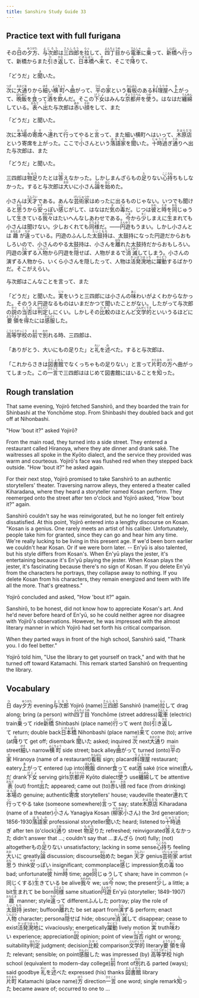 ```yaml
---
title: Sanshiro Study Guide 33
---
```


## Practice text with full furigana

<p>
その<ruby><rb>日</rb><rt>ひ</rt></ruby>の<ruby><rb>夕方</rb><rt>ゆうがた</rt></ruby>、<ruby><rb>与次郎</rb><rt>よじろう</rt></ruby>は<ruby><rb>三四郎</rb><rt>さんしろう</rt></ruby>を<ruby><rb>拉</rb><rt>らっ</rt></ruby>して、<ruby><rb>四丁目</rb><rt>よんちょうめ</rt></ruby>から<ruby><rb>電車</rb><rt>でんしゃ</rt></ruby>に<ruby><rb>乗</rb><rt>の</rt></ruby>って、<ruby><rb>新橋</rb><rt>しんばし</rt></ruby>へ<ruby><rb>行</rb><rt>い</rt></ruby>って、新橋からまた<ruby><rb>引</rb><rt>ひ</rt></ruby>き<ruby><rb>返</rb><rt>かえ</rt></ruby>して、<ruby><rb>日本橋</rb><rt>にほんばし</rt></ruby>へ<ruby><rb>来</rb><rt>き</rt></ruby>て、そこで<ruby><rb>降</rb><rt>お</rt></ruby>りて、
</p>

<p>
「どうだ」と<ruby><rb>聞</rb><rt>き</rt></ruby>いた。
</p>

<p>
<ruby><rb>次</rb><rt>つぎ</rt></ruby>に<ruby><rb>大通</rb><rt>おおどお</rt></ruby>りから<ruby><rb>細</rb><rt>ほそ</rt></ruby>い<ruby><rb>横町</rb><rt>よこちょう</rt></ruby>へ<ruby><rb>曲</rb><rt>ま</rt></ruby>がって、<ruby><rb>平</rb><rt>ひら</rt></ruby>の<ruby><rb>家</rb><rt>や</rt></ruby>という<ruby><rb>看板</rb><rt>かんばん</rt></ruby>のある<ruby><rb>料理屋</rb><rt>りょうりや</rt></ruby>へ<ruby><rb>上</rb><rt>あ</rt></ruby>がって、<ruby><rb>晩飯</rb><rt>ばんめし</rt></ruby>を<ruby><rb>食</rb><rt>く</rt></ruby>って<ruby><rb>酒</rb><rt>さけ</rt></ruby>を<ruby><rb>飲</rb><rt>の</rt></ruby>んだ。そこの<ruby><rb>下女</rb><rt>げじょ</rt></ruby>はみんな<ruby><rb>京都弁</rb><rt>きょうとべん</rt></ruby>を<ruby><rb>使</rb><rt>つか</rt></ruby>う。はなはだ<ruby><rb>纏綿</rb><rt>てんめん</rt></ruby>している。<ruby><rb>表</rb><rt>おもて</rt></ruby>へ<ruby><rb>出</rb><rt>で</rt></ruby>た与次郎は<ruby><rb>赤</rb><rt>あか</rt></ruby>い<ruby><rb>顔</rb><rt>かお</rt></ruby>をして、また
</p>

<p>「どうだ」と聞いた。</p>
<p>
次に<ruby><rb>本場</rb><rt>ほんば</rt></ruby>の<ruby><rb>寄席</rb><rt>よせ</rt></ruby>へ<ruby><rb>連</rb><rt>つ</rt></ruby>れて<ruby><rb>行</rb><rt>い</rt></ruby>ってやると<ruby><rb>言</rb><rt>い</rt></ruby>って、また細い横町へはいって、<ruby><rb>木原店</rb><rt>きはらだな</rt></ruby>という寄席を上がった。ここで<ruby><rb>小</rb><rt>こ</rt></ruby>さんという<ruby><rb>落語家</rb><rt>はなしか</rt></ruby>を<ruby><rb>聞</rb><rt>き</rt></ruby>いた。<ruby><rb>十時過</rb><rt>じゅうじす</rt></ruby>ぎ<ruby><rb>通</rb><rt>とお</rt></ruby>りへ出た与次郎は、また
</p>

<p>「どうだ」と聞いた。</p>
<p>
三四郎は<ruby><rb>物足</rb><rt>ものた</rt></ruby>りたとは<ruby><rb>答</rb><rt>こた</rt></ruby>えなかった。しかしまんざらもの<ruby><rb>足</rb><rt>た</rt></ruby>りない<ruby><rb>心持</rb><rt>こころも</rt></ruby>ちもしなかった。すると与次郎は<ruby><rb>大</rb><rt>おお</rt></ruby>いに小さん<ruby><rb>論</rb><rt>ろん</rt></ruby>を<ruby><rb>始</rb><rt>はじ</rt></ruby>めた。
</p>

<p>
小さんは<ruby><rb>天才</rb><rt>てんさい</rt></ruby>である。あんな<ruby><rb>芸術家</rb><rt>げいじゅつか</rt></ruby>はめったに出るものじゃない。いつでも聞けると<ruby><rb>思</rb><rt>おも</rt></ruby>うから<ruby><rb>安</rb><rt>やす</rt></ruby>っぽい<ruby><rb>感</rb><rt>かん</rt></ruby>じがして、はなはだ<ruby><rb>気</rb><rt>き</rt></ruby>の<ruby><rb>毒</rb><rt>どく</rt></ruby>だ。じつは<ruby><rb>彼</rb><rt>かれ</rt></ruby>と<ruby><rb>時</rb><rt>とき</rt></ruby>を<ruby><rb>同</rb><rt>おな</rt></ruby>じゅうして<ruby><rb>生</rb><rt>い</rt></ruby>きている<ruby><rb>我々</rb><rt>われわれ</rt></ruby>はたいへんなしあわせである。<ruby><rb>今</rb><rt>いま</rt></ruby>から<ruby><rb>少</rb><rt>すこ</rt></ruby>しまえに<ruby><rb>生</rb><rt>う</rt></ruby>まれても小さんは聞けない。少しおくれても<ruby><rb>同様</rb><rt>どうよう</rt></ruby>だ。――<ruby><rb>円遊</rb><rt>えんゆう</rt></ruby>もうまい。しかし小さんとは<ruby><rb>趣</rb><rt>おもむき</rt></ruby>が<ruby><rb>違</rb><rt>ちが</rt></ruby>っている。円遊のふんした<ruby><rb>太鼓持</rb><rt>たいこもち</rt></ruby>は、太鼓持になった円遊だからおもしろいので、小さんのやる太鼓持は、小さんを<ruby><rb>離</rb><rt>はな</rt></ruby>れた太鼓持だからおもしろい。円遊の<ruby><rb>演</rb><rt>えん</rt></ruby>ずる<ruby><rb>人物</rb><rt>じんぶつ</rt></ruby>から円遊を<ruby><rb>隠</rb><rt>かく</rt></ruby>せば、人物がまるで<ruby><rb>消滅</rb><rt>しょうめつ</rt></ruby>してしまう。小さんの演ずる人物から、いくら小さんを隠したって、人物は<ruby><rb>活発溌地</rb><rt>かっぱつはっち</rt></ruby>に<ruby><rb>躍動</rb><rt>やくどう</rt></ruby>するばかりだ。そこがえらい。
</p>

<p>与次郎はこんなことを言って、また</p>
<p>
「どうだ」と聞いた。<ruby><rb>実</rb><rt>じつ</rt></ruby>をいうと三四郎には小さんの<ruby><rb>味</rb><rt>あじ</rt></ruby>わいがよくわからなかった。そのうえ円遊なるものはいまだかつて聞いたことがない。したがって与次郎の<ruby><rb>説</rb><rt>せつ</rt></ruby>の<ruby><rb>当否</rb><rt>とうひ</rt></ruby>は<ruby><rb>判定</rb><rt>はんてい</rt></ruby>しにくい。しかしその<ruby><rb>比較</rb><rt>ひかく</rt></ruby>のほとんど<ruby><rb>文学的</rb><rt>ぶんがくてき</rt></ruby>といいうるほどに<ruby><rb>要領</rb><rt>ようりょう</rt></ruby>を<ruby><rb>得</rb><rt>え</rt></ruby>たには<ruby><rb>感服</rb><rt>かんぷく</rt></ruby>した。
</p>

<p>
<ruby><rb>高等学校</rb><rt>こうとうがっこう</rt></ruby>の<ruby><rb>前</rb><rt>まえ</rt></ruby>で<ruby><rb>別</rb><rt>わか</rt></ruby>れる時、三四郎は、
</p>

<p>
「ありがとう、大いにもの足りた」と<ruby><rb>礼</rb><rt>れい</rt></ruby>を<ruby><rb>述</rb><rt>の</rt></ruby>べた。すると与次郎は、
</p>

<p>
「これからさきは<ruby><rb>図書館</rb><rt>としょかん</rt></ruby>でなくっちゃもの足りない」と言って<ruby><rb>片町</rb><rt>かたまち</rt></ruby>の<ruby><rb>方</rb><rt>ほう</rt></ruby>へ曲がってしまった。この<ruby><rb>一言</rb><rt>ひとこと</rt></ruby>で三四郎ははじめて図書館にはいることを<ruby><rb>知</rb><rt>し</rt></ruby>った。
</p>


## Rough translation

That same evening, Yojirō fetched Sanshirō, and they boarded the train for Shinbashi at the Yonchōme stop. From Shinbashi they doubled back and got off at Nihonbashi.

"How 'bout it?" asked Yojirō?

From the main road, they turned into a side street. They entered a restaurant called Hiranoya, where they ate dinner and drank saké. The waitresses all spoke in the Kyōto dialect, and the service they provided was warm and courteous. Yojirō's face was flushed red when they stepped back outside. "How 'bout it?" he asked again.

For their next stop, Yojirō promised to take Sanshirō to an authentic storytellers' theater. Traversing narrow alleys, they entered a theater called Kiharadana, where they heard a storyteller named Kosan perform. They reemerged onto the street after ten o'clock and Yojirō asked, "How 'bout it?" again.

Sanshirō couldn't say he was reinvigorated, but he no longer felt entirely dissatisfied. At this point, Yojirō entered into a lengthy discourse on Kosan. "Kosan is a genius. One rarely meets an artist of his caliber. Unfortunately, people take him for granted, since they can go and hear him any time. We're really lucking to be living in this present age. If we'd been born earlier we couldn't hear Kosan. Or if we were born later. -- En'yū is also talented, but his style differs from Kosan's. When En'yū plays the jester, it's entertaining because it's En'yū playing the jester. When Kosan plays the jester, it's fascinating because there's no sign of Kosan. If you delete En'yū from the characters he portrays, they collapse away to nothing. If you delete Kosan from his characters, they remain energized and teem with life all the more. That's greatness."

Yojirō concluded and asked, "How 'bout it?" again.

Sanshirō, to be honest, did not know how to appreciate Kosan's art. And he'd never before heard of En'yū, so he could neither agree nor disagree with Yojirō's observations. However, he was impressed with the almost literary manner in which Yojirō had set forth his critical comparison.

When they parted ways in front of the high school, Sanshirō said, "Thank you. I do feel better."

Yojirō told him, "Use the library to get yourself on track," and with that he turned off toward Katamachi. This remark started Sanshirō on frequenting the library.            


## Vocabulary

<p>
<span class="vocabstudy"><ruby><rb>日</rb><rt>ひ</rt></ruby>&nbsp;day</span><span class="vocabstudy"><ruby><rb>夕方</rb><rt>ゆうがた</rt></ruby>&nbsp;evening</span><span class="vocabstudy"><ruby><rb>与次郎</rb><rt>よじろう</rt></ruby>&nbsp;Yojirō (name)</span><span class="vocabstudy"><ruby><rb>三四郎</rb><rt>さんしろう</rt></ruby>&nbsp;Sanshirō (name)</span><span class="vocabstudy"><ruby><rb>拉</rb><rt>らっ</rt></ruby>して&nbsp;drag along; bring (a person) with</span><span class="vocabstudy"><ruby><rb>四丁目</rb><rt>よんちょうめ</rt></ruby>&nbsp;Yonchōme (street address)</span><span class="vocabstudy"><ruby><rb>電車</rb><rt>でんしゃ</rt></ruby>&nbsp;(electric) train</span><span class="vocabstudy"><ruby><rb>乗</rb><rt>の</rt></ruby>って&nbsp;ride</span><span class="vocabstudy"><ruby><rb>新橋</rb><rt>しんばし</rt></ruby>&nbsp;Shinbashi (place name)</span><span class="vocabstudy"><ruby><rb>行</rb><rt>い</rt></ruby>って&nbsp;went (to)</span><span class="vocabstudy"><ruby><rb>引</rb><rt>ひ</rt></ruby>き<ruby><rb>返</rb><rt>かえ</rt></ruby>して&nbsp;return; double back</span><span class="vocabstudy"><ruby><rb>日本橋</rb><rt>にほんばし</rt></ruby>&nbsp;Nihonbashi (place name)</span><span class="vocabstudy"><ruby><rb>来</rb><rt>き</rt></ruby>て&nbsp;come (to); arrive (at</span><span class="vocabstudy"><ruby><rb>降</rb><rt>お</rt></ruby>りて&nbsp;get off; disembark</span>
<span class="vocabstudy"><ruby><rb>聞</rb><rt>き</rt></ruby>いた&nbsp;asked; inquired</span>
<span class="vocabstudy"><ruby><rb>次</rb><rt>つぎ</rt></ruby>&nbsp;next</span><span class="vocabstudy"><ruby><rb>大通</rb><rt>おおどお</rt></ruby>り&nbsp;main street</span><span class="vocabstudy"><ruby><rb>細</rb><rt>ほそ</rt></ruby>い&nbsp;narrow</span><span class="vocabstudy"><ruby><rb>横町</rb><rt>よこちょう</rt></ruby>&nbsp;side street; back alley</span><span class="vocabstudy"><ruby><rb>曲</rb><rt>ま</rt></ruby>がって&nbsp;turned (onto)</span><span class="vocabstudy"><ruby><rb>平</rb><rt>ひら</rt></ruby>の<ruby><rb>家</rb><rt>や</rt></ruby>&nbsp;Hiranoya (name of a restaurant)</span><span class="vocabstudy"><ruby><rb>看板</rb><rt>かんばん</rt></ruby>&nbsp;sign; placard</span><span class="vocabstudy"><ruby><rb>料理屋</rb><rt>りょうりや</rt></ruby>&nbsp;restaurant; eatery</span><span class="vocabstudy"><ruby><rb>上</rb><rt>あ</rt></ruby>がって&nbsp;entered (up into)</span><span class="vocabstudy"><ruby><rb>晩飯</rb><rt>ばんめし</rt></ruby>&nbsp;dinner</span><span class="vocabstudy"><ruby><rb>食</rb><rt>く</rt></ruby>って&nbsp;eat</span><span class="vocabstudy"><ruby><rb>酒</rb><rt>さけ</rt></ruby>&nbsp;saké (rice wine)</span><span class="vocabstudy"><ruby><rb>飲</rb><rt>の</rt></ruby>んだ&nbsp;drank</span><span class="vocabstudy"><ruby><rb>下女</rb><rt>げじょ</rt></ruby>&nbsp;serving girls</span><span class="vocabstudy"><ruby><rb>京都弁</rb><rt>きょうとべん</rt></ruby>&nbsp;Kyōto dialect</span><span class="vocabstudy"><ruby><rb>使</rb><rt>つか</rt></ruby>う&nbsp;use</span><span class="vocabstudy"><ruby><rb>纏綿</rb><rt>てんめん</rt></ruby>して&nbsp;be attentive</span><span class="vocabstudy"><ruby><rb>表</rb><rt>おもて</rt></ruby>&nbsp;(out) front</span><span class="vocabstudy"><ruby><rb>出</rb><rt>で</rt></ruby>た&nbsp;appeared; came out (to)</span><span class="vocabstudy"><ruby><rb>赤</rb><rt>あか</rt></ruby>い<ruby><rb>顔</rb><rt>かお</rt></ruby>&nbsp;red face (from drinking)</span>
<span class="vocabstudy"><ruby><rb>本場</rb><rt>ほんば</rt></ruby>の&nbsp;genuine; authentic</span><span class="vocabstudy"><ruby><rb>寄席</rb><rt>よせ</rt></ruby>&nbsp;storytellers' house; vaudeville theater</span><span class="vocabstudy"><ruby><rb>連</rb><rt>つ</rt></ruby>れて<ruby><rb>行</rb><rt>い</rt></ruby>ってやる&nbsp;take (someone somewhere)</span><span class="vocabstudy"><ruby><rb>言</rb><rt>い</rt></ruby>って&nbsp;say; state</span><span class="vocabstudy"><ruby><rb>木原店</rb><rt>きはらだな</rt></ruby>&nbsp;Kiharadana (name of a theater)</span><span class="vocabstudy"><ruby><rb>小</rb><rt>こ</rt></ruby>さん&nbsp;Yanagiya Kosan (<ruby><rb>柳家</rb><rt>やなぎや</rt></ruby><ruby><rb>小</rb><rt>こ</rt></ruby>さん) the 3rd generation; 1856-1930</span><span class="vocabstudy"><ruby><rb>落語家</rb><rt>はなしか</rt></ruby>&nbsp;professional storyteller</span><span class="vocabstudy"><ruby><rb>聞</rb><rt>き</rt></ruby>いた&nbsp;heard; listened to</span><span class="vocabstudy"><ruby><rb>十時過</rb><rt>じゅうじす</rt></ruby>ぎ&nbsp;after ten (o'clock)</span><span class="vocabstudy"><ruby><rb>通</rb><rt>とお</rt></ruby>り&nbsp;street</span>
<span class="vocabstudy"><ruby><rb>物足</rb><rt>ものた</rt></ruby>りた&nbsp;refreshed; reinvigorated</span><span class="vocabstudy"><ruby><rb>答</rb><rt>こた</rt></ruby>えなかった&nbsp;didn't answer that ...; couldn't say that ...</span><span class="vocabstudy">まんざら&nbsp;(not) fully; (not) altogether</span><span class="vocabstudy">もの<ruby><rb>足</rb><rt>た</rt></ruby>りない&nbsp;unsatisfactory; lacking in some sense</span><span class="vocabstudy"><ruby><rb>心持</rb><rt>こころも</rt></ruby>ち&nbsp;feeling</span><span class="vocabstudy"><ruby><rb>大</rb><rt>おお</rt></ruby>いに&nbsp;greatly</span><span class="vocabstudy"><ruby><rb>論</rb><rt>ろん</rt></ruby>&nbsp;discussion; discourse</span><span class="vocabstudy"><ruby><rb>始</rb><rt>はじ</rt></ruby>めた&nbsp;began</span>
<span class="vocabstudy"><ruby><rb>天才</rb><rt>てんさい</rt></ruby>&nbsp;genius</span><span class="vocabstudy"><ruby><rb>芸術家</rb><rt>げいじゅつか</rt></ruby>&nbsp;artist</span><span class="vocabstudy"><ruby><rb>思</rb><rt>おも</rt></ruby>う&nbsp;think</span><span class="vocabstudy"><ruby><rb>安</rb><rt>やす</rt></ruby>っぽい&nbsp;insignificant; commonplace</span><span class="vocabstudy"><ruby><rb>感</rb><rt>かん</rt></ruby>じ&nbsp;impression</span><span class="vocabstudy"><ruby><rb>気</rb><rt>き</rt></ruby>の<ruby><rb>毒</rb><rt>どく</rt></ruby>&nbsp;too bad; unfortunate</span><span class="vocabstudy"><ruby><rb>彼</rb><rt>かれ</rt></ruby>&nbsp;him</span><span class="vocabstudy"><ruby><rb>時</rb><rt>とき</rt></ruby>&nbsp;time; age</span><span class="vocabstudy"><ruby><rb>同</rb><rt>おな</rt></ruby>じゅうして&nbsp;share; have in common (= 同じくする)</span><span class="vocabstudy"><ruby><rb>生</rb><rt>い</rt></ruby>きている&nbsp;be alive</span><span class="vocabstudy"><ruby><rb>我々</rb><rt>われわれ</rt></ruby>&nbsp;we; us</span><span class="vocabstudy"><ruby><rb>今</rb><rt>いま</rt></ruby>&nbsp;now; the present</span><span class="vocabstudy"><ruby><rb>少</rb><rt>すこ</rt></ruby>し&nbsp;a little; a bit</span><span class="vocabstudy"><ruby><rb>生</rb><rt>う</rt></ruby>まれて&nbsp;be born</span><span class="vocabstudy"><ruby><rb>同様</rb><rt>どうよう</rt></ruby>&nbsp;same situation</span><span class="vocabstudy"><ruby><rb>円遊</rb><rt>えんゆう</rt></ruby>&nbsp;En'yū (storyteller; 1849-1907)</span><span class="vocabstudy"><ruby><rb>趣</rb><rt>おもむき</rt></ruby>&nbsp;manner; style</span><span class="vocabstudy"><ruby><rb>違</rb><rt>ちが</rt></ruby>って&nbsp;different</span><span class="vocabstudy">ふんした&nbsp;portray; play the role of</span><span class="vocabstudy"><ruby><rb>太鼓持</rb><rt>たいこもち</rt></ruby>&nbsp;jester; buffoon</span><span class="vocabstudy"><ruby><rb>離</rb><rt>はな</rt></ruby>れた&nbsp;be set apart from</span><span class="vocabstudy"><ruby><rb>演</rb><rt>えん</rt></ruby>ずる&nbsp;perform; enact</span><span class="vocabstudy"><ruby><rb>人物</rb><rt>じんぶつ</rt></ruby>&nbsp;character; persona</span><span class="vocabstudy"><ruby><rb>隠</rb><rt>かく</rt></ruby>せば&nbsp;hide; obscure</span><span class="vocabstudy"><ruby><rb>消滅</rb><rt>しょうめつ</rt></ruby>して&nbsp;disappear; cease to exist</span><span class="vocabstudy"><ruby><rb>活発溌地</rb><rt>かっぱつはっち</rt></ruby>に&nbsp;vivaciously; energetically</span><span class="vocabstudy"><ruby><rb>躍動</rb><rt>やくどう</rt></ruby>&nbsp;lively motion</span>
<span class="vocabstudy"><ruby><rb>実</rb><rt>じつ</rt></ruby>&nbsp;truth</span><span class="vocabstudy"><ruby><rb>味</rb><rt>あじ</rt></ruby>わい&nbsp;experience; appreciation</span><span class="vocabstudy"><ruby><rb>説</rb><rt>せつ</rt></ruby>&nbsp;opinion; point of view</span><span class="vocabstudy"><ruby><rb>当否</rb><rt>とうひ</rt></ruby>&nbsp;right or wrong; suitability</span><span class="vocabstudy"><ruby><rb>判定</rb><rt>はんてい</rt></ruby>&nbsp;judgment; decision</span><span class="vocabstudy"><ruby><rb>比較</rb><rt>ひかく</rt></ruby>&nbsp;comparison</span><span class="vocabstudy"><ruby><rb>文学的</rb><rt>ぶんがくてき</rt></ruby>&nbsp;literary</span><span class="vocabstudy"><ruby><rb>要領</rb><rt>ようりょう</rt></ruby>を<ruby><rb>得</rb><rt>え</rt></ruby>た&nbsp;relevant; sensible; on point</span><span class="vocabstudy"><ruby><rb>感服</rb><rt>かんぷく</rt></ruby>した&nbsp;was impressed (by)</span>
<span class="vocabstudy"><ruby><rb>高等学校</rb><rt>こうとうがっこう</rt></ruby>&nbsp;high school (equivalent to modern-day college)</span><span class="vocabstudy"><ruby><rb>前</rb><rt>まえ</rt></ruby>&nbsp;front of</span><span class="vocabstudy"><ruby><rb>別</rb><rt>わか</rt></ruby>れる&nbsp;parted (ways); said goodbye</span>
<span class="vocabstudy"><ruby><rb>礼</rb><rt>れい</rt></ruby>を<ruby><rb>述</rb><rt>の</rt></ruby>べた&nbsp;expressed (his) thanks</span>
<span class="vocabstudy"><ruby><rb>図書館</rb><rt>としょかん</rt></ruby>&nbsp;library</span><span class="vocabstudy"><ruby><rb>片町</rb><rt>かたまち</rt></ruby>&nbsp;Katamachi (place name)</span><span class="vocabstudy"><ruby><rb>方</rb><rt>ほう</rt></ruby>&nbsp;direction</span><span class="vocabstudy"><ruby><rb>一言</rb><rt>ひとこと</rt></ruby>&nbsp;one word; single remark</span><span class="vocabstudy"><ruby><rb>知</rb><rt>し</rt></ruby>った&nbsp;became aware of; occurred to one to ...</span>
</p>
